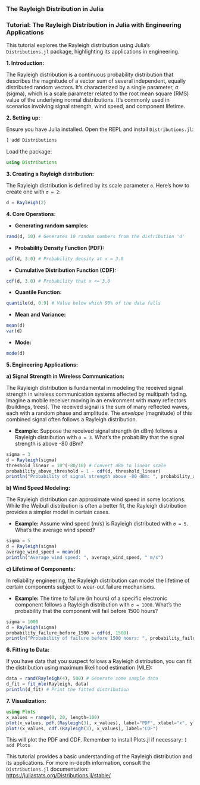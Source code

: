 ### The Rayleigh Distribution in Julia

<h3>Tutorial: The Rayleigh Distribution in Julia with Engineering Applications</h3>

This tutorial explores the Rayleigh distribution using Julia's `Distributions.jl` package, highlighting its applications in engineering.

**1. Introduction:**

The Rayleigh distribution is a continuous probability distribution that describes the magnitude of a vector sum of several independent, equally distributed random vectors.  It's characterized by a single parameter, σ (sigma), which is a scale parameter related to the root mean square (RMS) value of the underlying normal distributions.  It's commonly used in scenarios involving signal strength, wind speed, and component lifetime.

**2. Setting up:**

Ensure you have Julia installed. Open the REPL and install `Distributions.jl`:

```julia
] add Distributions
```

Load the package:

```julia
using Distributions
```

**3. Creating a Rayleigh distribution:**

The Rayleigh distribution is defined by its scale parameter `σ`.  Here's how to create one with `σ = 2`:

```julia
d = Rayleigh(2)
```

**4. Core Operations:**

* **Generating random samples:**

```julia
rand(d, 10) # Generates 10 random numbers from the distribution 'd'
```

* **Probability Density Function (PDF):**

```julia
pdf(d, 3.0) # Probability density at x = 3.0
```

* **Cumulative Distribution Function (CDF):**

```julia
cdf(d, 3.0) # Probability that x <= 3.0
```

* **Quantile Function:**

```julia
quantile(d, 0.9) # Value below which 90% of the data falls
```

* **Mean and Variance:**

```julia
mean(d)
var(d)
```

* **Mode:**

```julia
mode(d)
```

**5. Engineering Applications:**

**a) Signal Strength in Wireless Communication:**

The Rayleigh distribution is fundamental in modeling the received signal strength in wireless communication systems affected by multipath fading.  Imagine a mobile receiver moving in an environment with many reflectors (buildings, trees). The received signal is the sum of many reflected waves, each with a random phase and amplitude.  The *envelope* (magnitude) of this combined signal often follows a Rayleigh distribution.

* **Example:**  Suppose the received signal strength (in dBm) follows a Rayleigh distribution with `σ = 3`.  What's the probability that the signal strength is above -80 dBm?

```julia
sigma = 3
d = Rayleigh(sigma)
threshold_linear = 10^(-80/10) # Convert dBm to linear scale
probability_above_threshold = 1 - cdf(d, threshold_linear)
println("Probability of signal strength above -80 dBm: ", probability_above_threshold)
```

**b) Wind Speed Modeling:**

The Rayleigh distribution can approximate wind speed in some locations.  While the Weibull distribution is often a better fit, the Rayleigh distribution provides a simpler model in certain cases.

* **Example:**  Assume wind speed (m/s) is Rayleigh distributed with `σ = 5`. What's the average wind speed?

```julia
sigma = 5
d = Rayleigh(sigma)
average_wind_speed = mean(d)
println("Average wind speed: ", average_wind_speed, " m/s")
```

**c) Lifetime of Components:**

In reliability engineering, the Rayleigh distribution can model the lifetime of certain components subject to wear-out failure mechanisms.

* **Example:** The time to failure (in hours) of a specific electronic component follows a Rayleigh distribution with `σ = 1000`. What's the probability that the component will fail before 1500 hours?

```julia
sigma = 1000
d = Rayleigh(sigma)
probability_failure_before_1500 = cdf(d, 1500)
println("Probability of failure before 1500 hours: ", probability_failure_before_1500)
```

**6. Fitting to Data:**

If you have data that you suspect follows a Rayleigh distribution, you can fit the distribution using maximum likelihood estimation (MLE):

```julia
data = rand(Rayleigh(4), 500) # Generate some sample data
d_fit = fit_mle(Rayleigh, data)
println(d_fit) # Print the fitted distribution
```

**7. Visualization:**

```julia
using Plots
x_values = range(0, 20, length=100)
plot(x_values, pdf.(Rayleigh(3), x_values), label="PDF", xlabel="x", ylabel="f(x)")
plot!(x_values, cdf.(Rayleigh(3), x_values), label="CDF")
```

This will plot the PDF and CDF.  Remember to install Plots.jl if necessary: `] add Plots`

This tutorial provides a basic understanding of the Rayleigh distribution and its applications.  For more in-depth information, consult the `Distributions.jl` documentation: [https://juliastats.org/Distributions.jl/stable/](https://juliastats.org/Distributions.jl/stable/)
